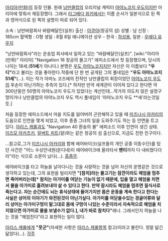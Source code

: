 [[아리아(만화)]]의 등장 인물. 원래 [[낭만클럽]]의 오리지널 캐릭터 [[아야노코지 우도]]이지만 아리아에 맞춰서 재등장했다. 그래서 [[리그베다 위키]]에서는 이름 순서가 일본식으로 된 쪽과 영어식으로 된 쪽의 설명이 따로 되어 있다.

소속 : 낭만바람회사 바람배달인(실프)
출신 : [[아쿠아]](창공의 섬)
성별 : 남
신장 : 185cm
혈액형 : O형
생일 : 8월 8일
애니메이션 성우 - 한국 : [[하성용]], 일본 : [[우에다 유우지]]

"낭만바람회사"라는 운송업 회사에서 일하고 있는 "바람배달인(실프)". [wiki:"아리아(만화)" 아리아] "Navigation 18 창공의 물고기" 에피소드에서 첫 등장했으며, 당시의 나이는 18세.('''51세'''가 아니다.) 본명은 [[우도 아야노코지]]지만 자신은 이 이름보다 '''"우디"'''라고 불리는 것을 좋아한다.작중에 단 한 번 공개된 그의 풀네임은 '''"우도 아야노코지 51세"'''(…). 이는 작가 아마노 코즈에의 전작인 낭만클럽의 회장이었던 [[아야노코지 우도]]의 후손이 아닌가하는 추측이 있다.[* 하지만 만약 세계관이 이어져 있다고 한다면 약 300년동안 50명의 아야노코지 우도가 있었다는 계산인데...작가의 의도치 않은 설정구멍이거나 낭만클럽의 아야노코지 우도 역시 풀네임이 '아야노코지 우도 **세'라는것일듯.]

처음 등장한 에피소드에서 마을 지도를 잃어버려 곤란해하고 있을 때 [[미즈나시 아카리]]의 도움으로 인연을 맺게 되었고, 이후 종종 그녀의 일을 도와주기도 하는 등 안면을 트고 있다. [[아리스 캐롤]]과도 "Navigation 40 환송의 불" 에피소드 이후 인연이 생긴 상태. [[이즈모 아카츠키]], [[알버트 피트]](알)와는 같은 창공의 섬 출신으로, 지금도 친한 친구이다.

…참고로,그가 [[미즈나시 아카리]]와 함께 에어바이크(실프들의 개인 공중 이동수단)를 탔던 사건은 "어느 수상안내원(운디네)이 에어바이크에 올라타서 '''팬티'''까지 다 내비쳤다더라"라는 식으로 소문이 났다(…). [[흠좀무]].

에어바이크를 타고 하늘을 날아다니는 것을 사랑하는 것을 넘어 자신의 운명같은 것으로 생각하고 있는데, 그의 표현을 빌리자면 '''"[참치]라는 물고기는 잠깐이라도 헤엄을 멈추면 죽어버리는데[* 참치는 아가미를 여닫는 기능이 없기 때문에, 입을 열고 헤엄을 치면서 물을 아가미로 흘려보내야 살 수 있다고 한다. 만약 잠시라도 헤엄을 멈추면 질식사로 죽는다고. 자는 순간에도 뇌는 휴식상태에 들어가지만 몸은 운동을 계속 한다고 한다는 사실은 상어의 이야기가 와전된것이 아닌가싶다. 아가미를 여닫을수있는 경골어류와 달리 상어는 아가미구멍이 말그대로 몸에 구멍이 나있는 수준이라서 지속적으로 헤엄을 치지않으면 아가미로 물을 보낼수가 없다.], 내가 바로 참치다"'''래나. 그래서인지 하늘을 나는 것을 "헤엄친다"라고 표현하는 일이 많다.

[[아리스 캐롤]]에게 '''"뭇군"'''(자세한 사항은 [[아리스 캐롤]]항목 참고)이라고 불린다. 정말 닮긴 닮았다(…).
[[각주]]
